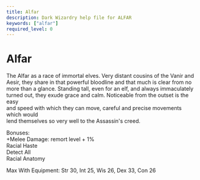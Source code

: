 ```yaml
---
title: Alfar
description: Dark Wizardry help file for ALFAR
keywords: ["alfar"]
required_level: 0
---
```


# Alfar

The Alfar as a race of immortal elves. Very distant cousins of the Vanir and  
Aesir, they share in that powerful bloodline and that much is clear from no  
more than a glance. Standing tall, even for an elf, and always immaculately  
turned out, they exude grace and calm. Noticeable from the outset is the easy  
and speed with which they can move, careful and precise movements which would  
lend themselves so very well to the Assassin's creed.  

Bonuses:  
         +Melee Damage:                    remort level + 1%  
          Racial Haste  
          Detect All  
          Racial Anatomy  

Max With Equipment: Str 30, Int 25, Wis 26, Dex 33, Con 26